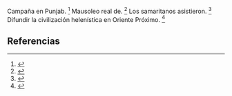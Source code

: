 Campaña en Punjab. <ref>{{lib|LU|79|4|3}}</ref> Mausoleo real de. <ref>{{lib|LU|130|3|4}}</ref> Los samaritanos asistieron. <ref>{{lib|LU|143|4|2-3}}</ref> Difundir la civilización helenística en Oriente Próximo. <ref>{{lib|LU|195|1|7-10}}</ref> 

== Referencias ==

<references />
